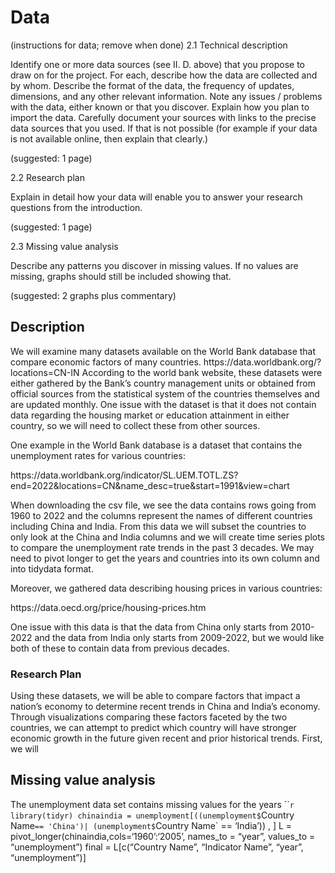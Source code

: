 # Data
(instructions for data; remove when done)
2.1 Technical description

Identify one or more data sources (see II. D. above) that you propose to draw on for the project. For each, describe how the data are collected and by whom. Describe the format of the data, the frequency of updates, dimensions, and any other relevant information. Note any issues / problems with the data, either known or that you discover. Explain how you plan to import the data. Carefully document your sources with links to the precise data sources that you used. If that is not possible (for example if your data is not available online, then explain that clearly.)

(suggested: 1 page)

  2.2 Research plan

Explain in detail how your data will enable you to answer your research questions from the introduction. 

(suggested: 1 page)

 2.3 Missing value analysis

Describe any patterns you discover in missing values. If no values are missing, graphs should still be included showing that.

(suggested: 2 graphs plus commentary)

## Description
We will examine many datasets available on the World Bank database that compare economic factors of many countries. https://data.worldbank.org/?locations=CN-IN
According to the world bank website, these datasets were either gathered by the Bank's country management units or obtained from official sources from the statistical system of the countries themselves and are updated monthly. One issue with the dataset is that it does not contain data regarding the housing market or education attainment in either country, so we will need to collect these from other sources.

One example in the World Bank database is a dataset that contains the unemployment rates for various countries:

https://data.worldbank.org/indicator/SL.UEM.TOTL.ZS?end=2022&locations=CN&name_desc=true&start=1991&view=chart 

When downloading the csv file, we see the data contains rows going from 1960 to 2022 and the columns represent the names of different countries including China and India. From this data we will subset the countries to only look at the China and India columns and we will create time series plots to compare the unemployment rate trends in the past 3 decades. We may need to pivot longer to get the years and countries into its own column and into tidydata format. 

Moreover, we gathered data describing housing prices in various countries: 

https://data.oecd.org/price/housing-prices.htm 

One issue with this data is that the data from China only starts from 2010-2022 and the data from India only starts from 2009-2022, but we would like both of these to contain data from previous decades. 

### Research Plan
Using these datasets, we will be able to compare factors that impact a nation's economy to determine recent trends in China and India's economy. Through visualizations comparing these factors faceted by the two countries, we can attempt to predict which country will have stronger economic growth in the future given recent and prior historical trends. First, we will 

## Missing value analysis
The unemployment data set contains missing values for the years 
```r
library(tidyr)
chinaindia = unemployment[((unemployment$`Country Name` == 'China')| (unemployment$`Country Name` == 'India')) , ]
L = pivot_longer(chinaindia,cols='1960':'2005', names_to = "year", values_to = "unemployment")
final = L[c("Country Name", "Indicator Name", "year", "unemployment")]

